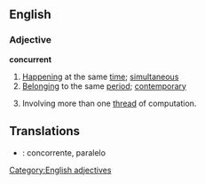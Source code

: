==English==

===Adjective===
'''concurrent'''
#[[happen|Happening]] at the same [[time]]; [[simultaneous]]
#[[belong|Belonging]] to the same [[period]]; [[contemporary]]
# {{computing}} Involving more than one [[thread]] of computation.

==Translations==

*{{pt}}: concorrente, paralelo
[[Category:English adjectives]]